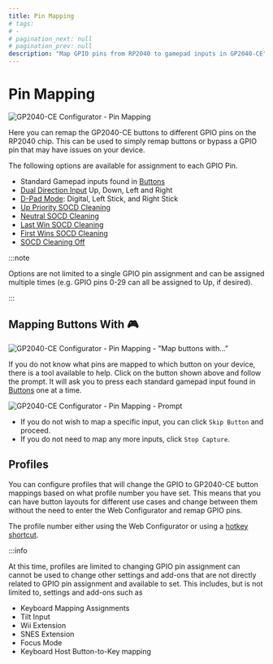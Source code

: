 ```yaml
---
title: Pin Mapping
# tags:
# -
# pagination_next: null
# pagination_prev: null
description: "Map GPIO pins from RP2040 to gamepad inputs in GP2040-CE"
---
```


# Pin Mapping

![GP2040-CE Configurator - Pin Mapping](../../assets/images/gpc-pin-mapping.png)

Here you can remap the GP2040-CE buttons to different GPIO pins on the RP2040 chip. This can be used to simply remap buttons or bypass a GPIO pin that may have issues on your device.

The following options are available for assignment to each GPIO Pin.

- Standard Gamepad inputs found in [Buttons](../../usage.mdx#buttons)
- [Dual Direction Input](../../add-ons/dual-direction-input.mdx) Up, Down, Left and Right
- [D-Pad Mode](../../add-ons/joystick-selection-slider.mdx): Digital, Left Stick, and Right Stick
- [Up Priority SOCD Cleaning](../../hotkeys.mdx#socd-up-priority)
- [Neutral SOCD Cleaning](../../hotkeys.mdx#socd-neutral)
- [Last Win SOCD Cleaning](../../hotkeys.mdx#socd-last-win)
- [First Wins SOCD Cleaning](../../hotkeys.mdx#socd-first-wins)
- [SOCD Cleaning Off](../../hotkeys.mdx#socd-cleaning-off)

:::note

Options are not limited to a single GPIO pin assignment and can be assigned multiple times (e.g. GPIO pins 0-29 can all be assigned to Up, if desired).

:::

## Mapping Buttons With :video_game:

![GP2040-CE Configurator - Pin Mapping - "Map buttons with..." ](../../assets/images/gpc-pin-mapping-map-buttons.png)

If you do not know what pins are mapped to which button on your device, there is a tool available to help. Click on the button shown above and follow the prompt. It will ask you to press each standard gamepad input found in [Buttons](../../usage.mdx#buttons) one at a time.

![GP2040-CE Configurator - Pin Mapping - Prompt](../../assets/images/gpc-pin-mapping-map-buttons-prompt.png)

- If you do not wish to map a specific input, you can click `Skip Button` and proceed.
- If you do not need to map any more inputs, click `Stop Capture`.

## Profiles

You can configure profiles that will change the GPIO to GP2040-CE button mappings based on what profile number you have set. This means that you can have button layouts for different use cases and change between them without the need to enter the Web Configurator and remap GPIO pins.

The profile number either using the Web Configurator or using a [hotkey shortcut](../../hotkeys.mdx#load-profile-1-4).

:::info

At this time, profiles are limited to changing GPIO pin assignment can cannot be used to change other settings and add-ons that are not directly related to GPIO pin assignment and available to set. This includes, but is not limited to, settings and add-ons such as

- Keyboard Mapping Assignments
- Tilt Input
- Wii Extension
- SNES Extension
- Focus Mode
- Keyboard Host Button-to-Key mapping
